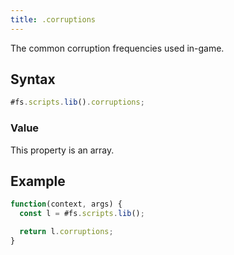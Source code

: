 ```yaml
---
title: .corruptions
---
```


The common corruption frequencies used in-game.

## Syntax

```js
#fs.scripts.lib().corruptions;
```

### Value

This property is an array.

## Example

```js
function(context, args) {
  const l = #fs.scripts.lib();

  return l.corruptions;
}
```
